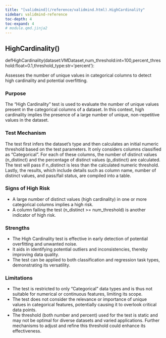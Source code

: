 ```yaml
---
title: "[validmind](/reference/validmind.html).HighCardinality"
sidebar: validmind-reference
toc-depth: 4
toc-expand: 4
# module.qmd.jinja2
---
```


<!-- function.qmd.jinja2 -->

## HighCardinality[()]{.muted}

<!-- signatures.jinja2 -->

::: {.signature}

<span class="kw">def</span><span class="name">HighCardinality</span>(<span class="params"><span class="n">dataset</span><span class="p">:</span><!-- types.jinja2 - format_type --><!-- Mapping --><!-- ExprName --><span class="n">VMDataset</span><span class="muted">,</span></span><span class="params"><span class="n">num_threshold</span><span class="p">:</span><!-- types.jinja2 - format_type --><!-- Mapping --><!-- ExprName --><span class="nb">int</span><span class="o">=</span><span class="kc">100</span><span class="muted">,</span></span><span class="params"><span class="n">percent_threshold</span><span class="p">:</span><!-- types.jinja2 - format_type --><!-- Mapping --><!-- ExprName --><span class="nb">float</span><span class="o">=</span><span class="kc">0.1</span><span class="muted">,</span></span><span class="params"><span class="n">threshold_type</span><span class="p">:</span><!-- types.jinja2 - format_type --><!-- Mapping --><!-- ExprName --><span class="nb">str</span><span class="o">=</span><span class="s1">'percent'</span></span>):

:::

<!-- docstring.jinja2 -->

Assesses the number of unique values in categorical columns to detect high cardinality and potential overfitting.

### Purpose

The “High Cardinality” test is used to evaluate the number of unique values present in the categorical columns of a dataset. In this context, high cardinality implies the presence of a large number of unique, non-repetitive values in the dataset.

### Test Mechanism

The test first infers the dataset's type and then calculates an initial numeric threshold based on the test parameters. It only considers columns classified as "Categorical". For each of these columns, the number of distinct values (n_distinct) and the percentage of distinct values (p_distinct) are calculated. The test will pass if n_distinct is less than the calculated numeric threshold. Lastly, the results, which include details such as column name, number of distinct values, and pass/fail status, are compiled into a table.

### Signs of High Risk

- A large number of distinct values (high cardinality) in one or more categorical columns implies a high risk.
- A column failing the test (n_distinct >= num_threshold) is another indicator of high risk.

### Strengths

- The High Cardinality test is effective in early detection of potential overfitting and unwanted noise.
- It aids in identifying potential outliers and inconsistencies, thereby improving data quality.
- The test can be applied to both classification and regression task types, demonstrating its versatility.

### Limitations

- The test is restricted to only "Categorical" data types and is thus not suitable for numerical or continuous features, limiting its scope.
- The test does not consider the relevance or importance of unique values in categorical features, potentially causing it to overlook critical data points.
- The threshold (both number and percent) used for the test is static and may not be optimal for diverse datasets and varied applications. Further mechanisms to adjust and refine this threshold could enhance its effectiveness.
